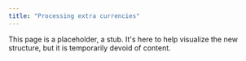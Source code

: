 ```yaml
---
title: "Processing extra currencies"
---
```


This page is a placeholder, a stub. It's here to help visualize the new structure, but it is temporarily devoid of content.
